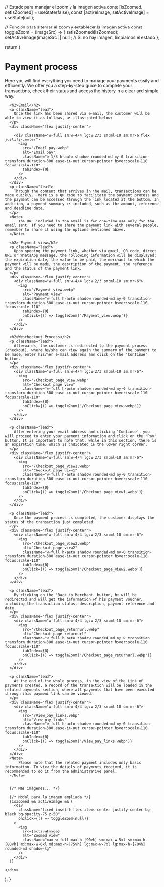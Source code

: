  
  // Estado para manejar el zoom y la imagen activa
  const [isZoomed, setIsZoomed] = useState(false);
  const [activeImage, setActiveImage] = useState(null);
 
  // Función para alternar el zoom y establecer la imagen activa
  const toggleZoom = (imageSrc) => {
    setIsZoomed(!isZoomed);
    setActiveImage(imageSrc || null); // Si no hay imagen, limpiamos el estado
  };
 
  return (
    <div>
      <HeroPattern />
      <h1>Payment process</h1>
      <p className="lead">
        Here you will find everything you need to manage your payments easily and efficiently. We offer you a step-by-step guide to complete your transactions, check their status and access the history in a clear and simple way.      </p>
 
      <h2>Email</h2>
      <p className="lead">
        Once the link has been shared via e-mail, the customer will be able to view it as follows, as illustrated below:
      </p>
      <div className="flex justify-center">
 
        <div className="w-full sm:w-4/4 lg:w-2/3 sm:ml-10 sm:mr-6 flex justify-center">
          <img
            src="/Email_pay.webp"
            alt="Email pay"
            className="w-1/3 h-auto shadow rounded-md my-0 transition-transform duration-300 ease-in-out cursor-pointer hover:scale-110 focus:scale-110"
            tabIndex={0}
          />
        </div>
      </div>
      <p className="lead">
        Through the content that arrives in the mail, transactions can be made quickly. There is a QR code to facilitate the payment process and the payment can be accessed through the link located at the bottom. In addition, a payment summary is included, such as the amount, reference and deadline date.
      </p>
      <Note>
          The URL included in the email is for one-time use only for the email sent. If you need to share the payment link with several people, remember to share it using the options mentioned above.
      </Note>
 
      <h2> Payment view</h2>
      <p className="lead">
        Upon opening the payment link, whether via email, QR code, direct URL or WhatsApp message, the following information will be displayed: the expiration date, the value to be paid, the merchant to which the payment will be made, the description of the payment, the reference and the status of the payment link.
      </p>
      <div className="flex justify-center">
        <div className="w-full sm:w-4/4 lg:w-2/3 sm:ml-10 sm:mr-6">
          <img
            src="/Payment_view.webp"
            alt="Payment view"
            className="w-full h-auto shadow rounded-md my-0 transition-transform duration-300 ease-in-out cursor-pointer hover:scale-110 focus:scale-110"
            tabIndex={0}
            onClick={() => toggleZoom('/Payment_view.webp')}
          />
        </div>
      </div>
 
      <h2>Webcheckout Process</h2>
      <p className="lead">
        Afterwards, the customer is redirected to the payment process (checkout), where he/she can view again the summary of the payment to be made, enter his/her e-mail address and click on the 'Continue' button.
      </p>
      <div className="flex justify-center">
        <div className="w-full sm:w-4/4 lg:w-2/3 sm:ml-10 sm:mr-6">
          <img
            src="/Checkout_page_view.webp"
            alt="Checkout page view"
            className="w-full h-auto shadow rounded-md my-0 transition-transform duration-300 ease-in-out cursor-pointer hover:scale-110 focus:scale-110"
            tabIndex={0}
            onClick={() => toggleZoom('/Checkout_page_view.webp')}
          />
        </div>
      </div>
 
      <p className="lead">
        After entering your email address and clicking 'Continue', you will proceed to enter your payment information and click on the 'Pay' button. It is important to note that, while in this section, there is an expiration time, which is indicated in the lower right corner.
      </p>
      <div className="flex justify-center">
        <div className="w-full sm:w-4/4 lg:w-2/3 sm:ml-10 sm:mr-6">
          <img
            src="/Checkout_page_view1.webp"
            alt="Checkout page view1"
            className="w-full h-auto shadow rounded-md my-0 transition-transform duration-300 ease-in-out cursor-pointer hover:scale-110 focus:scale-110"
            tabIndex={0}
            onClick={() => toggleZoom('/Checkout_page_view1.webp')}
          />
        </div>
      </div>
 
      <p className="lead">
        Once the payment process is completed, the customer displays the status of the transaction just completed.
      </p>
      <div className="flex justify-center">
        <div className="w-full sm:w-4/4 lg:w-2/3 sm:ml-10 sm:mr-6">
          <img
            src="/Checkout_page_view2.webp"
            alt="Checkout page view2"
            className="w-full h-auto shadow rounded-md my-0 transition-transform duration-300 ease-in-out cursor-pointer hover:scale-110 focus:scale-110"
            tabIndex={0}
            onClick={() => toggleZoom('/Checkout_page_view2.webp')}
          />
        </div>
      </div>
 
      <p className="lead">
        By clicking on the 'Back to Merchant' button, he will be redirected and will get the information of his payment voucher, including the transaction status, description, payment reference and date.
      </p>  
      <div className="flex justify-center">
        <div className="w-full sm:w-4/4 lg:w-2/3 sm:ml-10 sm:mr-6">
          <img
            src="/Checkout_page_returnurl.webp"
            alt="Checkout page returnurl"
            className="w-full h-auto shadow rounded-md my-0 transition-transform duration-300 ease-in-out cursor-pointer hover:scale-110 focus:scale-110"
            tabIndex={0}
            onClick={() => toggleZoom('/Checkout_page_returnurl.webp')}
          />
        </div>
      </div>
 
      <p className="lead">
        At the end of the whole process, in the view of the Link of payments created, a record of the transaction will be loaded in the related payments section, where all payments that have been executed through this payment link can be viewed.
      </p>  
      <div className="flex justify-center">
        <div className="w-full sm:w-4/4 lg:w-2/3 sm:ml-10 sm:mr-6">
          <img
            src="/View_pay_links.webp"
            alt="View pay links"
            className="w-full h-auto shadow rounded-md my-0 transition-transform duration-300 ease-in-out cursor-pointer hover:scale-110 focus:scale-110"
            tabIndex={0}
            onClick={() => toggleZoom('/View_pay_links.webp')}
          />
        </div>
      </div>
      <Note>
          Please note that the related payment includes only basic information. To view the details of payments received, it is recommended to do it from the administrative panel.
      </Note>
 
     
      {/* Más imágenes... */}
 
      {/* Modal para la imagen ampliada */}
      {isZoomed && activeImage && (
        <div
          className="fixed inset-0 flex items-center justify-center bg-black bg-opacity-75 z-50"
          onClick={() => toggleZoom(null)}
        >
          <img
            src={activeImage}
            alt="Zoomed view"
            className="max-w-full max-h-[90vh] sm:max-w-5xl sm:max-h-[80vh] md:max-w-6xl md:max-h-[75vh] lg:max-w-7xl lg:max-h-[70vh] rounded-md shadow-lg"
          />
        </div>
      )}
 
    </div>
  );
}